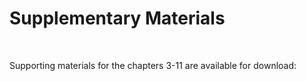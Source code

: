 # Supplementary Materials {-}
<!-- {style="color:#5f543f"} -->

<br>

::: {.body-text width="100%"}

Supporting materials for the chapters 3-11 are available for download:

<br>
<br>
<br>
<br>
<br>
<br>
<br>

:::


